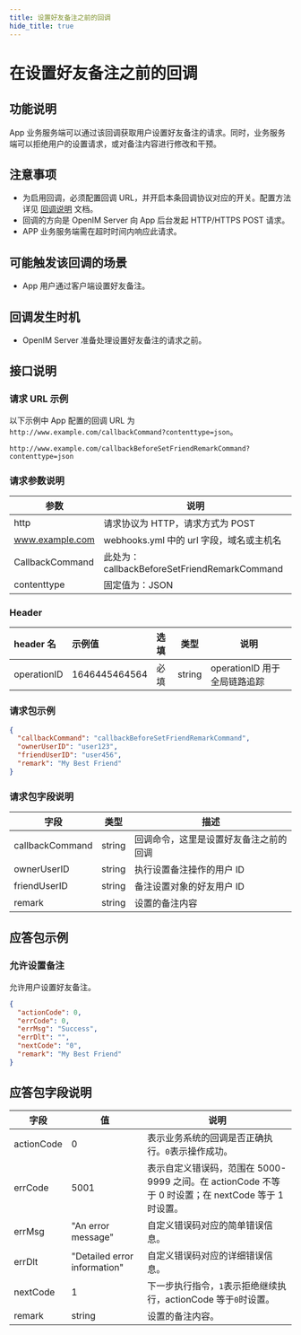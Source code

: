 ```yaml
---
title: 设置好友备注之前的回调
hide_title: true
---
```


# 在设置好友备注之前的回调

## 功能说明

App 业务服务端可以通过该回调获取用户设置好友备注的请求。同时，业务服务端可以拒绝用户的设置请求，或对备注内容进行修改和干预。

## 注意事项

- 为启用回调，必须配置回调 URL，并开启本条回调协议对应的开关。配置方法详见 [回调说明](../introduction) 文档。
- 回调的方向是 OpenIM Server 向 App 后台发起 HTTP/HTTPS POST 请求。
- APP 业务服务端需在超时时间内响应此请求。

## 可能触发该回调的场景

- App 用户通过客户端设置好友备注。

## 回调发生时机

- OpenIM Server 准备处理设置好友备注的请求之前。

## 接口说明

### 请求 URL 示例

以下示例中 App 配置的回调 URL 为 `http://www.example.com/callbackCommand?contenttype=json`。

```plaintext
http://www.example.com/callbackBeforeSetFriendRemarkCommand?contenttype=json
```

### 请求参数说明

| 参数            | 说明                                              |
| --------------- | ------------------------------------------------- |
| http            | 请求协议为 HTTP，请求方式为 POST                  |
| www.example.com | webhooks.yml 中的 url 字段，域名或主机名 |
| CallbackCommand | 此处为：callbackBeforeSetFriendRemarkCommand      |
| contenttype     | 固定值为：JSON                                    |

### Header

| header 名   | 示例值        | 选填 | 类型   | 说明                         |
| :---------- | :------------ | :--- | ------ | ---------------------------- |
| operationID | 1646445464564 | 必填 | string | operationID 用于全局链路追踪 |

### 请求包示例

```json
{
  "callbackCommand": "callbackBeforeSetFriendRemarkCommand",
  "ownerUserID": "user123",
  "friendUserID": "user456",
  "remark": "My Best Friend"
}
```

### 请求包字段说明

| 字段            | 类型   | 描述                                   |
| --------------- | ------ | -------------------------------------- |
| callbackCommand | string | 回调命令，这里是设置好友备注之前的回调 |
| ownerUserID     | string | 执行设置备注操作的用户 ID              |
| friendUserID    | string | 备注设置对象的好友用户 ID              |
| remark          | string | 设置的备注内容                         |

## 应答包示例

### 允许设置备注

允许用户设置好友备注。

```json
{
  "actionCode": 0,
  "errCode": 0,
  "errMsg": "Success",
  "errDlt": "",
  "nextCode": "0",
  "remark": "My Best Friend"
}
```

## 应答包字段说明

| 字段       | 值                           | 说明                                                                                                |
| ---------- | ---------------------------- | --------------------------------------------------------------------------------------------------- |
| actionCode | 0                            | 表示业务系统的回调是否正确执行。`0`表示操作成功。                                                   |
| errCode    | 5001                         | 表示自定义错误码，范围在 5000-9999 之间。在 actionCode 不等于 0 时设置；在 nextCode 等于 1 时设置。 |
| errMsg     | "An error message"           | 自定义错误码对应的简单错误信息。                                                                    |
| errDlt     | "Detailed error information" | 自定义错误码对应的详细错误信息。                                                                    |
| nextCode   | 1                            | 下一步执行指令，`1`表示拒绝继续执行，actionCode 等于`0`时设置。                                     |
| remark     | string                       | 设置的备注内容。                                                                                    |

